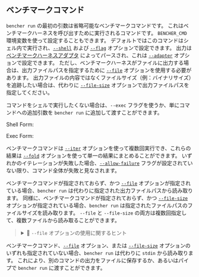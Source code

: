 
## ベンチマークコマンド

`bencher run` の最初の引数は省略可能なベンチマークコマンドです。
これはベンチマークハーネスを呼び出すために実行されるコマンドです。
`BENCHER_CMD` 環境変数を使って設定することもできます。
デフォルトではこのコマンドはシェル内で実行され、[`--shell`][shell option] および [`--flag`][flag option] オプションで設定できます。
出力は [ベンチマークハーネスアダプタ][benchmark harness adapters] によってパースされ、これは [`--adapter`][adapter option] オプションで設定できます。
ただし、ベンチマークハーネスがファイルに出力する場合は、出力ファイルパスを指定するために [`--file`][file option] オプションを使用する必要があります。
出力ファイルの内容ではなくファイルサイズ（例：バイナリサイズ）を追跡したい場合は、代わりに [`--file-size`][file size option] オプションで出力ファイルパスを指定してください。

コマンドをシェルで実行したくない場合は、`--exec` フラグを使うか、単にコマンドへの追加引数を `bencher run` に追加して渡すことができます。

Shell Form:
<ShellForm />

Exec Form:
<ExecForm />

ベンチマークコマンドは [`--iter`][iter option] オプションを使って複数回実行でき、これらの結果は [`--fold`][fold option] オプションを使って単一の結果にまとめることができます。
いずれかのイテレーションが失敗した場合、[`--allow-failure`][allow failure flag] フラグが設定されていない限り、コマンド全体が失敗と見なされます。

ベンチマークコマンドが指定されておらず、かつ [`--file`][file option] オプションが指定されている場合、`bencher run` は代わりに指定された出力ファイルパスから読み取ります。
同様に、ベンチマークコマンドが指定されておらず、かつ [`--file-size`][file size option] オプションが指定されている場合、`bencher run` は指定されたファイルパスのファイルサイズを読み取ります。
`--file` と `--file-size` の両方は複数回指定して、複数ファイルから読み取ることができます。

<blockquote>
<details>
  <summary>🐰 <code>-&#8288;-file</code> オプションの使用に関するヒント</summary>
  <code>-&#8288;-file</code> オプションはファイルからベンチマーク結果を読み取るために使用できます。
  複数のファイルから読み取るために、<code>-&#8288;-file</code> オプションを複数回指定できます。
  もし <code>-&#8288;-file</code> オプションを複数回指定した場合、
  各ファイルはベンチマークコマンドの個別の <code>iteration</code> と見なされます。
  表示される際には、これらの結果は別々のテーブルで表示されます。

  これらの結果を単一の <code>iteration</code> に結合したい場合は、
  <code>-&#8288;-iter</code> オプションを <code>1</code> に設定し、
  <code>-&#8288;-fold</code> オプションを集約関数の <code>min</code>、<code>max</code>、または <code>median</code> のいずれかに設定してください。
  これにより結果が単一の <code>iteration</code> に折りたたまれ、1つのテーブルで表示されます。
  <b>絶対に</b> <code>-&#8288;-fold</code> オプションを <code>mean</code> に設定しないでください。
</details>
</blockquote>

ベンチマークコマンド、[`--file`][file option] オプション、または [`--file-size`][file size option] オプションのいずれも指定されていない場合、`bencher run` は代わりに `stdin` から読み取ります。
これにより、別のコマンドの出力をファイルに保存するか、あるいはパイプで `bencher run` に渡すことができます。

[benchmark harness adapters]: /ja/docs/explanation/adapters/

[shell option]: #--shell-shell
[flag option]: #--flag-flag
[adapter option]: #--adapter-adapter
[file option]: #--file-file
[file size option]: #--file-size-file
[iter option]: #--iter-iter
[fold option]: #--fold-fold
[allow failure flag]: #--allow-failure